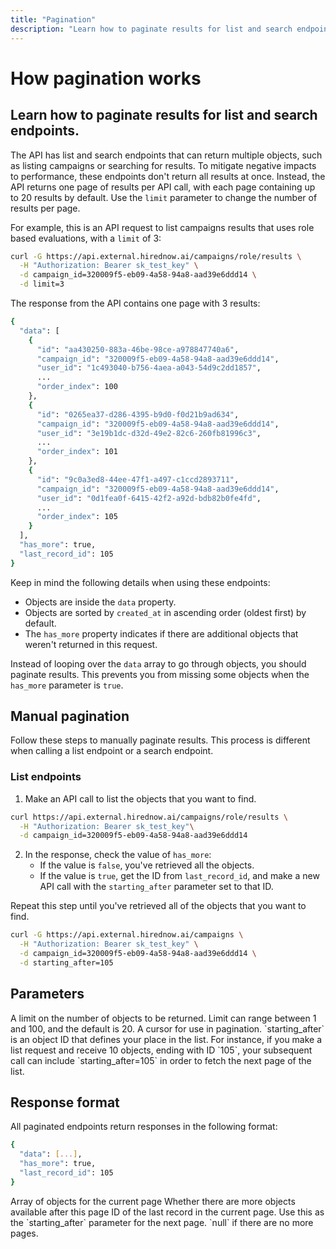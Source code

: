 ```yaml
---
title: "Pagination"
description: "Learn how to paginate results for list and search endpoints"
---
```


# How pagination works

## Learn how to paginate results for list and search endpoints.

The API has list and search endpoints that can return multiple objects, such as listing campaigns or searching for results. To mitigate negative impacts to performance, these endpoints don't return all results at once. Instead, the API returns one page of results per API call, with each page containing up to 20 results by default. Use the `limit` parameter to change the number of results per page.

For example, this is an API request to list campaigns results that uses role based evaluations, with a `limit` of 3:

<CodeGroup>

```bash cURL
curl -G https://api.external.hirednow.ai/campaigns/role/results \
  -H "Authorization: Bearer sk_test_key" \
  -d campaign_id=320009f5-eb09-4a58-94a8-aad39e6ddd14 \
  -d limit=3

```

</CodeGroup>

The response from the API contains one page with 3 results:

<CodeGroup>

```bash Response
{
  "data": [
    {
      "id": "aa430250-883a-46be-98ce-a978847740a6",
      "campaign_id": "320009f5-eb09-4a58-94a8-aad39e6ddd14",
      "user_id": "1c493040-b756-4aea-a043-54d9c2dd1857",
      ...
      "order_index": 100
    },
    {
      "id": "0265ea37-d286-4395-b9d0-f0d21b9ad634",
      "campaign_id": "320009f5-eb09-4a58-94a8-aad39e6ddd14",
      "user_id": "3e19b1dc-d32d-49e2-82c6-260fb81996c3",
      ...
      "order_index": 101
    },
    {
      "id": "9c0a3ed8-44ee-47f1-a497-c1ccd2893711",
      "campaign_id": "320009f5-eb09-4a58-94a8-aad39e6ddd14",
      "user_id": "0d1fea0f-6415-42f2-a92d-bdb82b0fe4fd",
      ...
      "order_index": 105
    }
  ],
  "has_more": true,
  "last_record_id": 105
}
```

</CodeGroup>

Keep in mind the following details when using these endpoints:

- Objects are inside the `data` property.
- Objects are sorted by `created_at` in ascending order (oldest first) by default.
- The `has_more` property indicates if there are additional objects that weren't returned in this request.

Instead of looping over the `data` array to go through objects, you should paginate results. This prevents you from missing some objects when the `has_more` parameter is `true`.

## Manual pagination

Follow these steps to manually paginate results. This process is different when calling a list endpoint or a search endpoint.

### List endpoints

1. Make an API call to list the objects that you want to find.

<CodeGroup>

```bash cURL
curl https://api.external.hirednow.ai/campaigns/role/results \
  -H "Authorization: Bearer sk_test_key"\
  -d campaign_id=320009f5-eb09-4a58-94a8-aad39e6ddd14
```

</CodeGroup>

2. In the response, check the value of `has_more`:
   - If the value is `false`, you've retrieved all the objects.
   - If the value is `true`, get the ID from `last_record_id`, and make a new API call with the `starting_after` parameter set to that ID.

Repeat this step until you've retrieved all of the objects that you want to find.

<CodeGroup>

```bash cURL
curl -G https://api.external.hirednow.ai/campaigns \
  -H "Authorization: Bearer sk_test_key" \
  -d campaign_id=320009f5-eb09-4a58-94a8-aad39e6ddd14 \
  -d starting_after=105
```

</CodeGroup>

## Parameters

<ParamField query="limit" type="integer" default="10">
  A limit on the number of objects to be returned. Limit can range between 1 and
  100, and the default is 20.
</ParamField>

<ParamField query="starting_after" type="string">
  A cursor for use in pagination. `starting_after` is an object ID that defines
  your place in the list. For instance, if you make a list request and receive
  10 objects, ending with ID `105`, your subsequent call can include
  `starting_after=105` in order to fetch the next page of the list.
</ParamField>

## Response format

All paginated endpoints return responses in the following format:

<CodeGroup>

```bash Response
{
  "data": [...],
  "has_more": true,
  "last_record_id": 105
}
```

</CodeGroup>

<ResponseField name="data" type="array">
  Array of objects for the current page
</ResponseField>

<ResponseField name="has_more" type="boolean">
  Whether there are more objects available after this page
</ResponseField>

<ResponseField name="last_record_id" type="string">
  ID of the last record in the current page. Use this as the `starting_after`
  parameter for the next page. `null` if there are no more pages.
</ResponseField>
